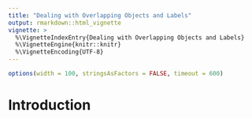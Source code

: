 ```yaml
---
title: "Dealing with Overlapping Objects and Labels"
output: rmarkdown::html_vignette
vignette: >
  %\VignetteIndexEntry{Dealing with Overlapping Objects and Labels}
  %\VignetteEngine{knitr::knitr}
  %\VignetteEncoding{UTF-8}
---
```


```r
options(width = 100, stringsAsFactors = FALSE, timeout = 600)
```

# Introduction


